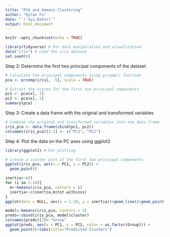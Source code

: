 ```yaml
---
title: "PCA and kmeans Clustering"
author: "Dylan Fu"
date: "`r Sys.Date()`"
output: html_document
---
```


```r
knitr::opts_chunk$set(echo = TRUE)
```

```r
library(tidyverse) # For data manipulation and visualization
data("iris") # Load the iris dataset
set.seed(0)
```

Step 2: Determine the first two principal components of the dataset

```r
# Calculate the principal components using prcomp() function
pca <- prcomp(iris[, -5], scale = TRUE)

# Extract the scores for the first two principal components
pc1 <- pca$x[, 1]
pc2 <- pca$x[, 2]
summary(pca)
```

Step 3: Create a data frame with the original and transformed variables

```r
# Combine the original and transformed variables into one data frame
iris_pca <- data.frame(cbind(pc1, pc2))
colnames(iris_pca)[1:2] <- c("PC1", "PC2")
```

Step 4: Plot the data on the PC axes using ggplot2

```r
library(ggplot2) # For plotting

# Create a scatter plot of the first two principal components
ggplot(iris_pca, aes(x = PC1, y = PC2)) +
  geom_point()
```

```r
inertia<-c()
for (i in 1:10){
  m<-kmeans(iris_pca, centers = i)
  inertia<-c(inertia,m$tot.withinss)
}
ggplot(data = NULL, aes(x = 1:10, y = inertia))+geom_line()+geom_point()+labs(title = "Elbow Plot", x = "n Clusters", y = "Within Cluster SS")+scale_x_continuous(breaks = pretty(1:10, n = 10))
```

```r
model<-kmeans(iris_pca, centers = 3)
preds<-cbind(iris_pca, model$cluster)
colnames(preds)[3]<-"Group"
ggplot(preds, aes(x = PC1, y = PC2, color = as.factor(Group))) +
  geom_point()+labs(title="Predicted Clusters")

```
